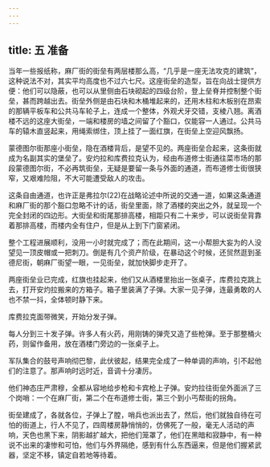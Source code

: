 ```yaml
---
---
---
```

title: 五 准备
---





当年一些报纸称，麻厂街的街垒有两层楼那么高，“几乎是一座无法攻克的建筑”，这种说法不对，其实平均高度也不过六七尺。这座街垒的造型，旨在向战士提供方便：他们可以隐蔽，也可以从里侧由石块砌起的四级台阶，登上垒脊并控制整个街垒，甚而跨越出去。街垒外侧是由石块和木桶堆起来的，还用木柱和木板别在昂索的那辆平板车和公共马车轮子上，连成一个整体，外观犬牙交错，支棱八翘。离酒楼不远的这座大街垒，一端和楼房的墙之间留了个豁口，仅能容一人通过。公共马车的辕木直竖起来，用绳索绑住，顶上挂了一面红旗，在街垒上空迎风飘扬。

蒙德图尔街那座小街垒，隐在酒楼背后，是望不见的。两座街垒合起来，这条街就成为名副其实的堡垒了。安灼拉和库费拉克认为，经由布道修士街通往菜市场的那段蒙德图尔街，不必再筑街垒，无疑是要留一条与外面的通道，而布道修士街很狭窄，又艰难险阻，不大可能遭受敌人的攻击。

这条自由通道，也许正是弗拉尔(22)在战略论述中所说的交通一道，如果这条通道和麻厂街的那个豁口忽略不计的话，街垒里面，除了酒楼的突出之外，就呈现一个完全封闭的四边形。大街垒和街尾那排高楼，相距只有二十来步，可以说街垒背靠着那排高楼，而楼内全有住户，但是从上到下门窗紧闭。

整个工程进展顺利，没用一小时就完成了；而在此期间，这一小帮胆大妄为的人没望见一顶皮帽或一把刺刀。倒是有几个资产阶级，在暴动这个时候，还贸然逛到圣德尼街，朝麻厂街望一眼，一见街垒，就加快脚步走开了。

两座街垒业已完成，红旗也挂起来，他们又从酒楼里抬出一张桌子，库费拉克跳上去，打开安灼拉搬来的方箱子。箱子里装满了子弹。大家一见子弹，连最勇敢的人也不禁一抖，全体顿时静下来。

库费拉克面带微笑，开始分发子弹。

每人分到三十发子弹。许多人有火药，用刚铸的弹壳又造了些枪弹。至于那整桶火药，则留作备用，放在酒楼门旁边的一张桌子上。

军队集合的鼓号声响彻巴黎，此伏彼起，结果完全成了一种单调的声响，引不起他们的注意了。那声响时远时近，音调十分凄厉。

他们神态庄严肃穆，全都从容地给步枪和卡宾枪上子弹。安灼拉往街垒外面派了三个岗哨：一个在麻厂街，第二个在布道修士街，第三个到小丐帮街的拐角。

街垒建成了，各就各位，子弹上了膛，哨兵也派出去了，然后，他们就独自待在可怕的街道上，行人不见了，四周楼房静悄悄的，仿佛死了一般，毫无人活动的声响，天色也黑下来，阴影越扩越大，把他们笼罩了，他们在黑暗和寂静中，有一种说不出来的凄惨和可怕，他们与外界隔绝，感到有什么东西逼来，但是他们握紧武器，坚定不移，镇定自若地等待着。